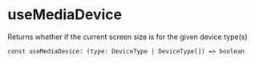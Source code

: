 
<Meta title="Hooks/useMediaDevice" />

# useMediaDevice

Returns whether if the current screen size is for the given device type(s)

`const useMediaDevice: (type: DeviceType | DeviceType[]) => boolean`

